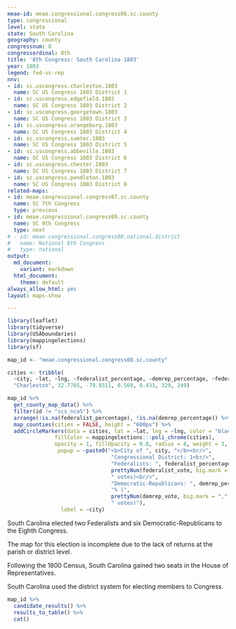 ```yaml
---
meae-id: meae.congressional.congress08.sc.county
type: congressional
level: state
state: South Carolina
geography: county
congressnum: 8
congressordinal: 8th
title: '8th Congress: South Carolina 1803'
year: 1803
legend: fed-vs-rep
nnv:
- id: sc.uscongress.charleston.1803
  name: SC US Congress 1803 District 1
- id: sc.uscongress.edgefield.1803
  name: SC US Congress 1803 District 2
- id: sc.uscongress.georgetown.1803
  name: SC US Congress 1803 District 3
- id: sc.uscongress.orangeburg.1803
  name: SC US Congress 1803 District 4
- id: sc.uscongress.sumter.1803
  name: SC US Congress 1803 District 5
- id: sc.uscongress.abbeville.1803
  name: SC US Congress 1803 District 6
- id: sc.uscongress.chester.1803
  name: SC US Congress 1803 District 7
- id: sc.uscongress.pendleton.1803
  name: SC US Congress 1803 District 8
related-maps:
- id: meae.congressional.congress07.sc.county
  name: SC 7th Congress
  type: previous
- id: meae.congressional.congress09.sc.county
  name: SC 9th Congress
  type: next
# - id: meae.congressional.congress08.national.district
#   name: National 8th Congress
#   type: national
output:
  md_document:
    variant: markdown
  html_document:
    theme: default
always_allow_html: yes
layout: maps-show

---
```


```r
library(leaflet)
library(tidyverse)
library(USAboundaries)
library(mappingelections)
library(sf)

map_id <- "meae.congressional.congress08.sc.county"

cities <- tribble(
  ~city, ~lat, ~lng, ~federalist_percentage, ~demrep_percentage, ~federalist_vote, ~demrep_vote,
  "Charleston", 32.7765, -79.9311, 0.569, 0.431, 329, 249)
```

<div class="map">

```r
map_id %>%
  get_county_map_data() %>%
  filter(id != "scs_nca5") %>% 
  arrange(!is.na(federalist_percentage), !is.na(demrep_percentage)) %>%
  map_counties(cities = FALSE, height = "600px") %>% 
  addCircleMarkers(data = cities, lat = ~lat, lng = ~lng, color = "black",
               fillColor = mappingelections:::poli_chrome(cities),
               opacity = 1, fillOpacity = 0.8, radius = 8, weight = 3,
                popup = ~paste0("<b>City of ", city, "</b><br/>",
                                 "Congressional District: 1<br/>",
                                 "Federalists: ", federalist_percentage * 100, "% (", 
                                 prettyNum(federalist_vote, big.mark = ","), 
                                 " votes)<br/>",
                                 "Democratic-Republicans: ", demrep_percentage * 100,
                                 "% (", 
                                 prettyNum(demrep_vote, big.mark = ","),
                                 " votes)"),
                 label = ~city) 
```

</div>

South Carolina elected two Federalists and six Democratic-Republicans to the Eighth Congress.

The map for this election is incomplete due to the lack of returns at the parish or district level.

Following the 1800 Census, South Carolina gained two seats in the House of Representatives.

South Carolina used the district system for electing members to Congress.

<div class="results-table">

```r
map_id %>%
  candidate_results() %>%
  results_to_table() %>%
  cat()
```

</div>
